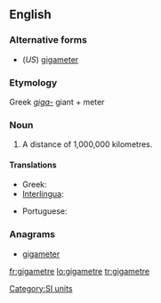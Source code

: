 ==English==

===Alternative forms===
* (''US'') [[gigameter]]

===Etymology===
Greek ''[[giga-]]'' giant + meter

===Noun===
{{en-noun}}

# {{chiefly|International|British|Canada}} A distance of 1,000,000 kilometres.

====Translations====
{{trans-top|a distance of 1,000,000 kilometres}}
* Greek: {{t-|el|gigametro}}
* [[Interlingua]]: {{t|ia|gigametro}}
{{trans-mid}}
* Portuguese: {{t-|pt|gigametro}}
{{trans-bottom}}

===Anagrams===
* [[gigameter#English|gigameter]]

[[Category:SI units]]

[[fr:gigametre]]
[[lo:gigametre]]
[[tr:gigametre]]